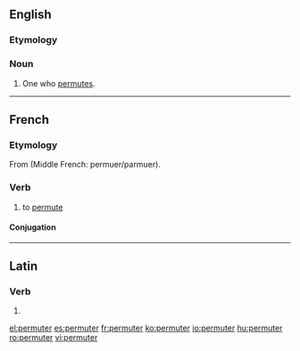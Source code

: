 ==English==

===Etymology===
{{suffix|permute|er|lang=en}}

===Noun===
{{en-noun}}

# One who [[permute]]s.

----

==French==

===Etymology===
From {{etyl|la|fr}} {{term|permūtō||transform; exchange|lang=la}} (Middle French: permuer/parmuer).

===Verb===
{{fr-verb}}

# to [[permute]]

====Conjugation====
{{fr-conj-er|permut|avoir}}

----

==Latin==

===Verb===
{{la-verb-form|permūter}}

# {{conjugation of|permūtō||1|s|pres|pass|sub|lang=la}}

[[el:permuter]]
[[es:permuter]]
[[fr:permuter]]
[[ko:permuter]]
[[io:permuter]]
[[hu:permuter]]
[[ro:permuter]]
[[vi:permuter]]